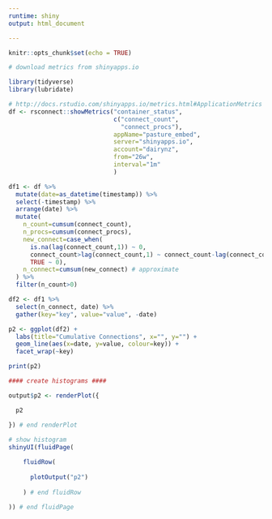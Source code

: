 ```yaml
---
runtime: shiny
output: html_document

---
```


```r
knitr::opts_chunk$set(echo = TRUE)

# download metrics from shinyapps.io

library(tidyverse)
library(lubridate)

# http://docs.rstudio.com/shinyapps.io/metrics.html#ApplicationMetrics
df <- rsconnect::showMetrics("container_status",
                             c("connect_count", 
                               "connect_procs"),
                             appName="pasture_embed",
                             server="shinyapps.io",
                             account="dairynz",
                             from="26w",
                             interval="1m"
                             ) 

df1 <- df %>% 
  mutate(date=as_datetime(timestamp)) %>% 
  select(-timestamp) %>% 
  arrange(date) %>% 
  mutate(
    n_count=cumsum(connect_count),
    n_procs=cumsum(connect_procs),
    new_connect=case_when(
      is.na(lag(connect_count,1)) ~ 0,
      connect_count>lag(connect_count,1) ~ connect_count-lag(connect_count,1),
      TRUE ~ 0),
    n_connect=cumsum(new_connect) # approximate
  ) %>% 
  filter(n_count>0)

df2 <- df1 %>%  
  select(n_connect, date) %>% 
  gather(key="key", value="value", -date)

p2 <- ggplot(df2) +
  labs(title="Cumulative Connections", x="", y="") +
  geom_line(aes(x=date, y=value, colour=key)) +
  facet_wrap(~key)

print(p2)

```

```r

#### create histograms ####

output$p2 <- renderPlot({

  p2

}) # end renderPlot
  
# show histogram
shinyUI(fluidPage(

    fluidRow(
      
      plotOutput("p2")
      
    ) # end fluidRow
  
)) # end fluidPage

```

<!-- this comment was important!!!! -->
